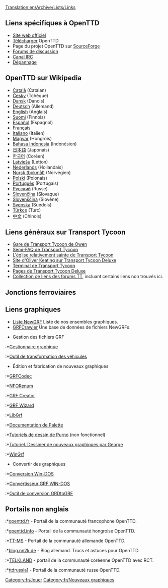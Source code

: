 [[Translation:en/Archive/Lists/Links]]
{{fr/Table des matières}}

==Liens spécifiques à OpenTTD==
*[http://www.openttd.org Site web officiel]
*[[fr/Archive/Manual/Téléchargement|Télécharger]] OpenTTD
*Page du projet OpenTTD sur [http://sourceforge.net/projects/openttd SourceForge]
*[http://www.tt-forums.net/viewforum.php?f=55 Forums de discussion]
*[irc://irc.oftc.net/openttd Canal IRC]
*[[fr/Archive/Manual/Dépannage|Dépannage]]

==OpenTTD sur Wikipedia==
*[http://ca.wikipedia.org/wiki/OpenTTD Català] (Catalan)
*[http://cs.wikipedia.org/wiki/OpenTTD Česky] (Tchèque)
*[http://de.wikipedia.org/wiki/OpenTTD Dansk] (Danois)
*[http://de.wikipedia.org/wiki/OpenTTD Deutsch] (Allemand)
*[http://en.wikipedia.org/wiki/OpenTTD English] (Anglais)
*[http://fi.wikipedia.org/wiki/OpenTTD Suomi] (Finnois)
*[http://es.wikipedia.org/wiki/OpenTTD Español] (Espagnol)
*[http://fr.wikipedia.org/wiki/OpenTTD Français]
*[http://it.wikipedia.org/wiki/Transport_Tycoon Italiano] (Italien)
*[http://hu.wikipedia.org/wiki/OpenTTD Magyar] (Hongrois)
*[http://id.wikipedia.org/wiki/OpenTTD Bahasa Indonesia] (Indonésien)
*[http://ja.wikipedia.org/wiki/OpenTTD 日本語] (Japonais)
*[http://ko.wikipedia.org/wiki/OpenTTD 한국어] (Coréen)
*[http://lv.wikipedia.org/wiki/OpenTTD Latviešu] (Letton)
*[http://nl.wikipedia.org/wiki/OpenTTD Nederlands] (Hollandais)
*[http://no.wikipedia.org/wiki/OpenTTD Norsk (bokmål)] (Norvégien)
*[http://pl.wikipedia.org/wiki/OpenTTD Polski] (Polonais)
*[http://pt.wikipedia.org/wiki/OpenTTD Português] (Portugais)
*[http://ru.wikipedia.org/wiki/OpenTTD Русский] (Russe)
*[http://sk.wikipedia.org/wiki/OpenTTD Slovenčina] (Slovaque)
*[http://sl.wikipedia.org/wiki/OpenTTD Slovenščina] (Slovène)
*[http://sv.wikipedia.org/wiki/OpenTTD Svenska] (Suédois)
*[http://tr.wikipedia.org/wiki/OpenTTD Türkçe] (Turc)
*[http://zh.wikipedia.org/wiki/OpenTTD 中文] (Chinois)

==Liens généraux sur Transport Tycoon==
*[http://www.transporttycoon.net/ Gare de Transport Tycoon de Owen]
*[http://i-want-a-website.com/about-tt/ Semi-FAQ de Transport Tycoon]
*[http://www.nylon.net/ttd/index.html L'église relativement sainte de Transport Tycoon]
*[http://o-keating.com/ttd/ Site d'Oliver Keating sur Transport Tycoon Deluxe]
*[http://www.tt-terminal.co.uk Terminal de Transport Tycoon]
*[http://www.tycoongames.net/ttdpages.html Pages de Transport Tycoon Deluxe]
*[http://linkage.tt-forums.net/ Collection de liens des forums TT], incluant certains liens non trouvés ici.

== Jonctions ferroviaires ==
{{fr/Liens/Jonctions ferroviaires}}

==Liens graphiques==
* [[fr/Community/NewGRF/Main Page|Liste NewGRF]] Liste de nos ensembles graphiques.
* [http://grfcrawler.tt-forums.net/ GRFCrawler] Une base de données de fichiers NewGRFs.

*Gestion des fichiers GRF
:*[http://ttdpatch.de.vu Gestionnaire graphique]
:*[http://www.antp.be/ttd/ Outil de transformation des véhicules]

*Édition et fabrication de nouveaux graphiques
:*[http://dev.openttdcoop.org/projects/grfcodec/ GRFCodec]
:*[http://dev.openttdcoop.org/projects/nforenum/ NFORenum]
:*[http://www.tt-forums.net/viewtopic.php?t=6326 GRF Creator]
:*[http://www.andreszsogon.com/grf-wizard/ GRF Wizard]
:*[http://www.tt-forums.net/viewtopic.php?t=4968 LibGrf]
:*[http://www.tt-forums.net/viewtopic.php?t=6002 Documentation de Palette]
:*[http://users.tt-forums.net/purno/PDT/index.php Tutoriels de dessin de Purno]   (non fonctionnel) 
:*[http://wiki.ttdpatch.net/tiki-index.php?page=DrawingSprites Tutoriel. Dessiner de nouveaux graphiques par George]
:*[http://ade.se/projects/wingrf/wingrf.zip WinGrf]

*Convertir des graphiques
:*[http://www.tt-forums.net/viewtopic.php?t=4447 Conversion Win-DOS]
:*[http://www.tt-forums.net/viewtopic.php?p=236890#236890 Convertisseur GRF WIN-DOS]
:*[http://www.tt-forums.net/viewtopic.php?t=5226 Outil de conversion GRDtoGRF]

==Portails non anglais==
:*[http://www.openttd.fr openttd.fr] - Portail de la communauté francophone OpenTTD.
:*[http://www.openttd.info openttd.info] - Portail de la communauté hongroise OpenTTD.
:*[http://www.tt-ms.de TT-MS] - Portail de la communauté allemande OpenTTD.
:*[http://blog.nn2k.de/spieletipps/openttd/ blog.nn2k.de] - Blog allemand. Trucs et astuces pour OpenTTD.
:*[http://www.korct.com TELKLAND] - portail de la communauté coréenne OpenTTD avec RCT.
:*[http://forums.ttdrussia.net ttdrussia]] - Portail de la communauté russe OpenTTD.


[[Category:fr/Jouer]]
[[Category:fr/Nouveaux graphiques]]